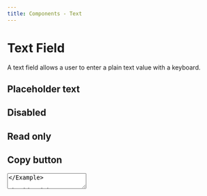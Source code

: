 ```yaml
---
title: Components - Text
---
```


# Text Field

A text field allows a user to enter a plain text value with a keyboard.

<Example>
  <TextField />
</Example>

## Placeholder text

<Example>
  <TextField placeholder="Enter some text" />
</Example>

## Disabled

<Example>
  <TextField defaultValue="Disabled" isDisabled />
</Example>

## Read only

<Example>
  <TextField defaultValue="Read only" isReadOnly />
</Example>

## Copy button

<Example>
  <TextField value="Here is some text." allowCopy={true} />
  <TextArea value="Here is some text." allowCopy={true} />
</Example>

## With label

<Example>
  <TextField label="Name" placeholder="Enter your name." />
</Example>
